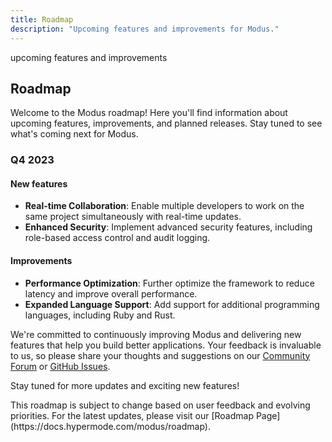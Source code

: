 ```yaml
---
title: Roadmap
description: "Upcoming features and improvements for Modus."
---
```


<Warning>upcoming features and improvements</Warning>

## Roadmap

Welcome to the Modus roadmap! Here you'll find information about upcoming features, improvements,
and planned releases. Stay tuned to see what's coming next for Modus.

### Q4 2023

#### New features

- **Real-time Collaboration**: Enable multiple developers to work on the same project simultaneously
  with real-time updates.
- **Enhanced Security**: Implement advanced security features, including role-based access control
  and audit logging.

#### Improvements

- **Performance Optimization**: Further optimize the framework to reduce latency and improve overall
  performance.
- **Expanded Language Support**: Add support for additional programming languages, including Ruby
  and Rust.

We're committed to continuously improving Modus and delivering new features that help you build
better applications. Your feedback is invaluable to us, so please share your thoughts and
suggestions on our [Community Forum](https://community.hypermode.com) or
[GitHub Issues](https://github.com/hypermodeinc/modus/issues).

Stay tuned for more updates and exciting new features!

<Note>
  This roadmap is subject to change based on user feedback and evolving priorities. For the latest
  updates, please visit our [Roadmap Page](https://docs.hypermode.com/modus/roadmap).
</Note>
